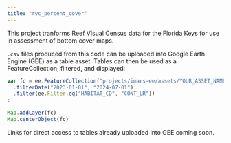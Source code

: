 ```yaml
---
title: "rvc_percent_cover"
---
```


This project tranforms Reef Visual Census data for the Florida Keys for use in assessment of bottom cover maps.

`.csv` files produced from this code can be uploaded into Google Earth Engine (GEE) as a table asset.
Tables can then be used as a FeatureCollection, filtered, and displayed:

```javascript
var fc = ee.FeatureCollection("projects/imars-ee/assets/YOUR_ASSET_NAME_HERE")
  .filterDate("2023-01-01", "2024-07-01")
  .filter(ee.Filter.eq("HABITAT_CD", "CONT_LR"))
;
  
Map.addLayer(fc)
Map.centerObject(fc)
```

Links for direct access to tables already uploaded into GEE coming soon.